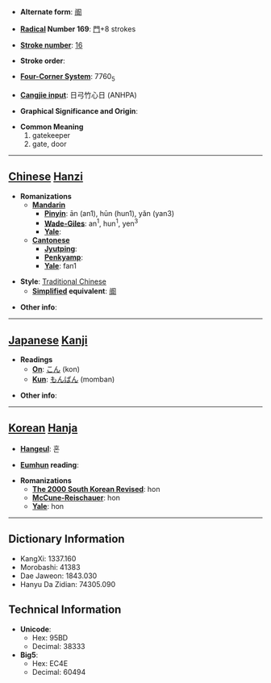 * '''Alternate form''': [[阍]]

* '''[[Wiktionary:Chinese radical index| Radical]] Number 169''': [[Wiktionary:Chinese radical index 門|門]]+8 strokes

* '''[[Wiktionary:Chinese total strokes index|Stroke number]]''': [[Wiktionary:Chinese total strokes index 16|16]]

* '''Stroke order''': 

* '''[[Wiktionary:Chinese four corner index|Four-Corner System]]''': 7760<sub>5</sub>

* '''[[Wiktionary:Chinese Cangjie index|Cangjie input]]''': 日弓竹心日 (ANHPA)

* '''Graphical Significance and Origin''': 

* '''Common Meaning'''
*#gatekeeper
*# gate, door


----

== [[Chinese]] [[Hanzi]] ==

* '''Romanizations'''
** '''[[Mandarin]]'''
*** '''[[Pinyin]]''': ān (an1), hūn (hun1), yǎn (yan3)
*** '''[[Wade-Giles]]''': an<sup>1</sup>, hun<sup>1</sup>, yen<sup>3</sup>
*** '''[[Yale]]''': 
** '''[[Cantonese]]'''
*** '''[[Jyutping]]''':
*** '''[[Penkyamp]]''': 
*** '''[[Yale]]''': fan1

* '''Style''': [[Traditional Chinese]] 
** '''[[Simplified Chinese|Simplified]] equivalent''': [[阍]]

* '''Other info''': 

----

== [[Japanese]] [[Kanji]] ==

* '''Readings'''
** '''[[On]]''': [[こん]] (kon)
** '''[[Kun]]''': [[もんばん]] (momban)

* '''Other info''':  

----

== [[Korean]] [[Hanja]] ==

* '''[[Hangeul]]''': 혼

* '''[[Eumhun]] reading''': 

* '''Romanizations'''
** '''[[The 2000 South Korean Revised Romanization|The 2000 South Korean Revised]]''': hon
** '''[[McCune-Reischauer]]''': hon
** '''[[Yale]]''': hon

----

== Dictionary Information ==

* KangXi: 1337.160
* Morobashi: 41383
* Dae Jaweon: 1843.030
* Hanyu Da Zidian: 74305.090

== Technical Information ==

* '''Unicode''':
** Hex: 95BD
** Decimal: 38333
* '''Big5''':
** Hex: EC4E
** Decimal: 60494